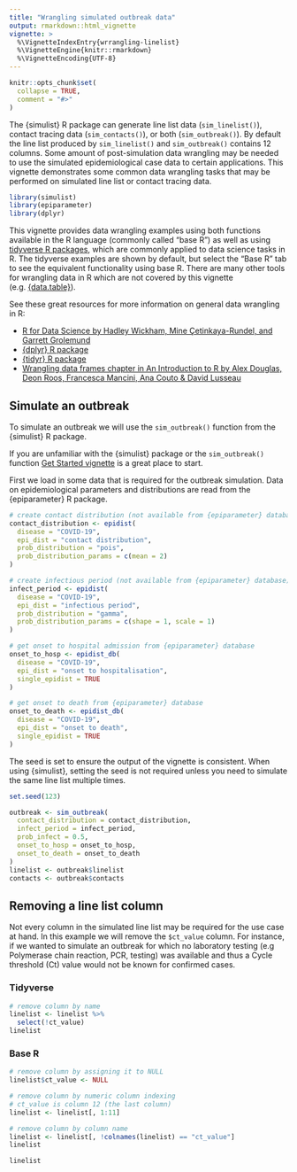 ```yaml
---
title: "Wrangling simulated outbreak data"
output: rmarkdown::html_vignette
vignette: >
  %\VignetteIndexEntry{wrrangling-linelist}
  %\VignetteEngine{knitr::rmarkdown}
  %\VignetteEncoding{UTF-8}
---
```


```r
knitr::opts_chunk$set(
  collapse = TRUE,
  comment = "#>"
)
```

The {simulist} R package can generate line list data (`sim_linelist()`), contact tracing data (`sim_contacts()`), or both (`sim_outbreak()`). By default the line list produced by `sim_linelist()` and `sim_outbreak()` contains 12 columns. Some amount of post-simulation data wrangling may be needed to use the simulated epidemiological case data to certain applications. This vignette demonstrates some common data wrangling tasks that may be performed on simulated line list or contact tracing data.

```r
library(simulist)
library(epiparameter)
library(dplyr)
```

This vignette provides data wrangling examples using both functions available in the R language (commonly called "base R") as well as using [tidyverse R packages](https://www.tidyverse.org/), which are commonly applied to data science tasks in R. The tidyverse examples are shown by default, but select the "Base R" tab to see the equivalent functionality using base R. There are many other tools for wrangling data in R which are not covered by this vignette (e.g. [{data.table}](https://rdatatable.gitlab.io/data.table/)).

::: {.alert .alert-info}
See these great resources for more information on general data wrangling in R:

* [R for Data Science by Hadley Wickham, Mine Çetinkaya-Rundel, and Garrett Grolemund](https://r4ds.hadley.nz/)
* [{dplyr} R package](https://dplyr.tidyverse.org/)
* [{tidyr} R package](https://github.com/tidyverse/tidyr)
* [Wrangling data frames chapter in An Introduction to R by Alex Douglas, Deon Roos, Francesca Mancini, Ana Couto & David Lusseau](https://intro2r.com/wrangling-data-frames.html)
:::

## Simulate an outbreak

To simulate an outbreak we will use the `sim_outbreak()` function from the {simulist} R package.

::: {.alert .alert-info}
If you are unfamiliar with the {simulist} package or the `sim_outbreak()` function [Get Started vignette](simulist.html) is a great place to start.
:::

First we load in some data that is required for the outbreak simulation. Data on epidemiological parameters and distributions are read from the {epiparameter} R package.

```r
# create contact distribution (not available from {epiparameter} database)
contact_distribution <- epidist(
  disease = "COVID-19",
  epi_dist = "contact distribution",
  prob_distribution = "pois",
  prob_distribution_params = c(mean = 2)
)

# create infectious period (not available from {epiparameter} database)
infect_period <- epidist(
  disease = "COVID-19",
  epi_dist = "infectious period",
  prob_distribution = "gamma",
  prob_distribution_params = c(shape = 1, scale = 1)
)

# get onset to hospital admission from {epiparameter} database
onset_to_hosp <- epidist_db(
  disease = "COVID-19",
  epi_dist = "onset to hospitalisation",
  single_epidist = TRUE
)

# get onset to death from {epiparameter} database
onset_to_death <- epidist_db(
  disease = "COVID-19",
  epi_dist = "onset to death",
  single_epidist = TRUE
)
```

The seed is set to ensure the output of the vignette is consistent. When using {simulist}, setting the seed is not required unless you need to simulate the same line list multiple times.

```r
set.seed(123)
```

```r
outbreak <- sim_outbreak(
  contact_distribution = contact_distribution,
  infect_period = infect_period,
  prob_infect = 0.5,
  onset_to_hosp = onset_to_hosp,
  onset_to_death = onset_to_death
)
linelist <- outbreak$linelist
contacts <- outbreak$contacts
```

## Removing a line list column {.tabset}

Not every column in the simulated line list may be required for the use case at hand. In this example we will remove the `$ct_value` column. For instance, if we wanted to simulate an outbreak for which no laboratory testing (e.g Polymerase chain reaction, PCR, testing) was available and thus a Cycle threshold (Ct) value would not be known for confirmed cases.

### Tidyverse

```r
# remove column by name
linelist <- linelist %>%
  select(!ct_value)
linelist
```

### Base R

```r
# remove column by assigning it to NULL
linelist$ct_value <- NULL

# remove column by numeric column indexing
# ct_value is column 12 (the last column)
linelist <- linelist[, 1:11]

# remove column by column name
linelist <- linelist[, !colnames(linelist) == "ct_value"]
linelist
```

```r
linelist
```

## {-}
